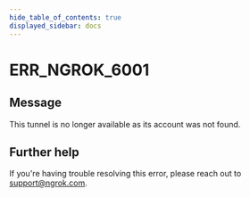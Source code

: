 ```yaml
---
hide_table_of_contents: true
displayed_sidebar: docs
---
```



# ERR_NGROK_6001

## Message

This tunnel is no longer available as its account was not found.

<ErrorDetails error="err_ngrok_6001" />

## Further help

If you're having trouble resolving this error, please reach out to [support@ngrok.com](mailto:support@ngrok.com?subject=Help%20with%20ERR_NGROK_6001).
